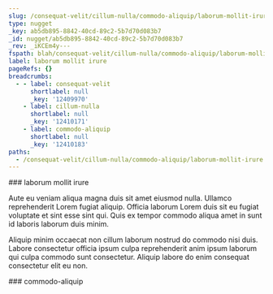 ```yaml
---
slug: /consequat-velit/cillum-nulla/commodo-aliquip/laborum-mollit-irure
type: nugget
_key: ab5db895-8842-40cd-89c2-5b7d70d083b7
_id: nugget/ab5db895-8842-40cd-89c2-5b7d70d083b7
_rev: _iKCEm4y---
fspath: blah/consequat-velit/cillum-nulla/commodo-aliquip/laborum-mollit-irure.md
label: laborum mollit irure
pageRefs: {}
breadcrumbs:
  - - label: consequat-velit
      shortlabel: null
      _key: '12409970'
    - label: cillum-nulla
      shortlabel: null
      _key: '12410171'
    - label: commodo-aliquip
      shortlabel: null
      _key: '12410183'
paths:
  - /consequat-velit/cillum-nulla/commodo-aliquip/laborum-mollit-irure
---
```


<NuggetArea>
<Nugget slug="/consequat-velit/cillum-nulla/commodo-aliquip/laborum-mollit-irure" type="nugget" _key="ab5db895-8842-40cd-89c2-5b7d70d083b7" _id="nugget/ab5db895-8842-40cd-89c2-5b7d70d083b7" _rev="_iKCEm4y---" fspath="blah/consequat-velit/cillum-nulla/commodo-aliquip/laborum-mollit-irure.md" label="laborum mollit irure" paths="/consequat-velit/cillum-nulla/commodo-aliquip/laborum-mollit-irure">
<NuggetBody>
### laborum mollit irure

Aute eu veniam aliqua magna duis sit amet eiusmod nulla. Ullamco reprehenderit Lorem fugiat aliquip. Officia laborum Lorem duis sit eu fugiat voluptate et sint esse sint qui. Quis ex tempor commodo aliqua amet in sunt id laboris laborum duis minim.

Aliquip minim occaecat non cillum laborum nostrud do commodo nisi duis. Labore consectetur officia ipsum culpa reprehenderit anim ipsum laborum qui culpa commodo sunt consectetur. Aliquip labore do enim consequat consectetur elit eu non.

</NuggetBody>
<Breadcrumbs>
<Crumbs>
<Crumb _key="12409970" label="consequat-velit" /><Crumb _key="12410171" label="cillum-nulla" /><Crumb _key="12410183" label="commodo-aliquip" />
</Crumbs>
</Breadcrumbs>
</Nugget>

<NuggetsInbound>
</NuggetsInbound>
<NuggetsOutbound>
</NuggetsOutbound>
</NuggetArea>
<PassagesInbound>
<Passage direction="inbound" type="passage" _key="12410183" _id="passage/12410183" _rev="_iKCEm4u---" label="commodo-aliquip" passage="commodo-aliquip" fspath="blah/consequat-velit/cillum-nulla/commodo-aliquip" paths="/consequat-velit/cillum-nulla/commodo-aliquip" slug="/consequat-velit/cillum-nulla/commodo-aliquip">
<NuggetBody>
### commodo-aliquip

</NuggetBody>
<Breadcrumbs>
<Crumbs>
<Crumb _key="12409970" label="consequat-velit" /><Crumb _key="12410171" label="cillum-nulla" />
</Crumbs>
</Breadcrumbs>
</Passage>

</PassagesInbound>
<PassagesOutbound>
</PassagesOutbound>